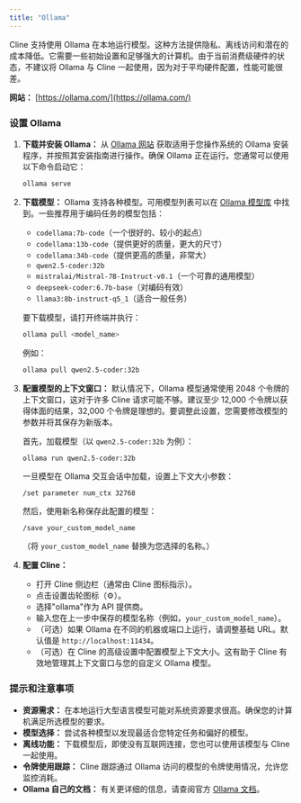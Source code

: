 ```yaml
---
title: "Ollama"
---
```


Cline 支持使用 Ollama 在本地运行模型。这种方法提供隐私、离线访问和潜在的成本降低。它需要一些初始设置和足够强大的计算机。由于当前消费级硬件的状态，不建议将 Ollama 与 Cline 一起使用，因为对于平均硬件配置，性能可能很差。

**网站：** [https://ollama.com/](https://ollama.com/)

### 设置 Ollama

1.  **下载并安装 Ollama：**
    从 [Ollama 网站](https://ollama.com/) 获取适用于您操作系统的 Ollama 安装程序，并按照其安装指南进行操作。确保 Ollama 正在运行。您通常可以使用以下命令启动它：

    ```bash
    ollama serve
    ```

2.  **下载模型：**
    Ollama 支持各种模型。可用模型列表可以在 [Ollama 模型库](https://ollama.com/library) 中找到。一些推荐用于编码任务的模型包括：

    -   `codellama:7b-code`（一个很好的、较小的起点）
    -   `codellama:13b-code`（提供更好的质量，更大的尺寸）
    -   `codellama:34b-code`（提供更高的质量，非常大）
    -   `qwen2.5-coder:32b`
    -   `mistralai/Mistral-7B-Instruct-v0.1`（一个可靠的通用模型）
    -   `deepseek-coder:6.7b-base`（对编码有效）
    -   `llama3:8b-instruct-q5_1`（适合一般任务）

    要下载模型，请打开终端并执行：

    ```bash
    ollama pull <model_name>
    ```

    例如：

    ```bash
    ollama pull qwen2.5-coder:32b
    ```

3.  **配置模型的上下文窗口：**
    默认情况下，Ollama 模型通常使用 2048 个令牌的上下文窗口，这对于许多 Cline 请求可能不够。建议至少 12,000 个令牌以获得体面的结果，32,000 个令牌是理想的。要调整此设置，您需要修改模型的参数并将其保存为新版本。

    首先，加载模型（以 `qwen2.5-coder:32b` 为例）：

    ```bash
    ollama run qwen2.5-coder:32b
    ```

    一旦模型在 Ollama 交互会话中加载，设置上下文大小参数：

    ```
    /set parameter num_ctx 32768
    ```

    然后，使用新名称保存此配置的模型：

    ```
    /save your_custom_model_name
    ```

    （将 `your_custom_model_name` 替换为您选择的名称。）

4.  **配置 Cline：**
    -   打开 Cline 侧边栏（通常由 Cline 图标指示）。
    -   点击设置齿轮图标（⚙️）。
    -   选择"ollama"作为 API 提供商。
    -   输入您在上一步中保存的模型名称（例如，`your_custom_model_name`）。
    -   （可选）如果 Ollama 在不同的机器或端口上运行，请调整基础 URL。默认值是 `http://localhost:11434`。
    -   （可选）在 Cline 的高级设置中配置模型上下文大小。这有助于 Cline 有效地管理其上下文窗口与您的自定义 Ollama 模型。

### 提示和注意事项

-   **资源需求：** 在本地运行大型语言模型可能对系统资源要求很高。确保您的计算机满足所选模型的要求。
-   **模型选择：** 尝试各种模型以发现最适合您特定任务和偏好的模型。
-   **离线功能：** 下载模型后，即使没有互联网连接，您也可以使用该模型与 Cline 一起使用。
-   **令牌使用跟踪：** Cline 跟踪通过 Ollama 访问的模型的令牌使用情况，允许您监控消耗。
-   **Ollama 自己的文档：** 有关更详细的信息，请查阅官方 [Ollama 文档](https://ollama.com/docs)。
